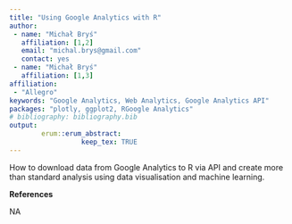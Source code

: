 ```yaml
---
title: "Using Google Analytics with R"
author:
 - name: "Michał Bryś"
   affiliation: [1,2]
   email: "michal.brys@gmail.com"
   contact: yes
 - name: "Michał Bryś"
   affiliation: [1,3]
affiliation:
 - "Allegro"
keywords: "Google Analytics, Web Analytics, Google Analytics API"
packages: "plotly, ggplot2, RGoogle Analytics"
# bibliography: bibliography.bib
output:  
        erum::erum_abstract:
                  keep_tex: TRUE
---
```


How to download data from Google Analytics to R via API and create more
than standard analysis using data visualisation and machine learning.

**References**

NA
